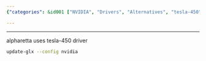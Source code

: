 ```yaml
---
{"categories": &id001 ["NVIDIA", "Drivers", "Alternatives", "tesla-450", "GLX Configuration", "Command Line"], "category": "NVIDIA drivers", "date": "2022-10-27 12:43:55", "description": "The article explores the options for replacing NVIDIA drivers without resorting to switching them. It suggests utilizing the tesla-450 driver specifically for Alpharetta, and provides a command for updating the GLX configuration with NVIDIA.", "tags": *id001, "title": "nvidia driver switch alternatives"}

---
```


------

alpharetta uses tesla-450 driver
```bash
update-glx --config nvidia

```

